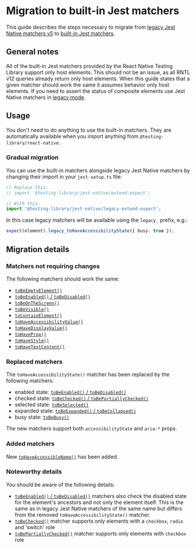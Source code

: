 # Migration to built-in Jest matchers

This guide describes the steps necessary to migrate from [legacy Jest Native matchers v5](https://github.com/testing-library/jest-native) to [built-in Jest matchers](docs/api/jest-matchers).

## General notes

All of the built-in Jest matchers provided by the React Native Testing Library support only host elements. This should not be an issue, as all RNTL v12 queries already return only host elements. When this guide states that a given matcher should work the same it assumes behavior only host elements. If you need to assert the status of composite elements use Jest Native matchers in [legacy mode](#gradual-migration).

## Usage

You don't need to do anything to use the built-in matchers. They are automatically available when you import anything from `@testing-library/react-native`.

### Gradual migration

You can use the built-in matchers alongside legacy Jest Native matchers by changing their import in your `jest-setup.ts` file:

```ts
// Replace this:
// import '@testing-library/jest-native/extend-expect';

// With this:
import '@testing-library/jest-native/legacy-extend-expect';
```

In this case legacy matchers will be available using the `legacy_` prefix, e.g.:

```ts
expect(element).legacy_toHaveAccessibilityState({ busy: true });
```

## Migration details

### Matchers not requiring changes

The following matchers should work the same:

- [`toBeEmptyElement()`](docs/api/jest-matchers#tobeemptyelement)
- [`toBeEnabled()` / `toBeDisabled()`](docs/api/jest-matchers#tobeenabled)
- [`toBeOnTheScreen()`](docs/api/jest-matchers#tobeonthescreen)
- [`toBeVisible()`](docs/api/jest-matchers#tobevisible)
- [`toContainElement()`](docs/api/jest-matchers#tocontainelement)
- [`toHaveAccessibilityValue()`](docs/api/jest-matchers#tohaveaccessibilityvalue)
- [`toHaveDisplayValue()`](docs/api/jest-matchers#tohavedisplayvalue)
- [`toHaveProp()`](docs/api/jest-matchers#tohaveprop)
- [`toHaveStyle()`](docs/api/jest-matchers#tohavestyle)
- [`toHaveTextContent()`](docs/api/jest-matchers#tohavetextcontent)

### Replaced matchers

The `toHaveAccessibilityState()` matcher has been replaced by the following matchers:

- enabled state: [`toBeEnabled()` / `toBeDisabled()`](docs/api/jest-matchers#tobeenabled)
- checked state: [`toBeChecked()` / `toBePartiallyChecked()`](docs/api/jest-matchers#tobechecked)
- selected state: [`toBeSelected()`](docs/api/jest-matchers#tobeselected)
- expanded state: [`toBeExpanded()` / `toBeCollapsed()`](docs/api/jest-matchers#tobeexpanded)
- busy state: [`toBeBusy()`](docs/api/jest-matchers#tobebusy)

The new matchers support both `accessibilityState` and `aria-*` props.

### Added matchers

New [`toHaveAccessibleName()`](docs/api/jest-matchers#tohaveaccessiblename) has been added.

### Noteworthy details

You should be aware of the following details:

- [`toBeEnabled()` / `toBeDisabled()`](docs/api/jest-matchers#tobeenabled) matchers also check the disabled state for the element's ancestors and not only the element itself. This is the same as in legacy Jest Native matchers of the same name but differs from the removed `toHaveAccessibilityState()` matcher.
- [`toBeChecked()`](docs/api/jest-matchers#tobechecked) matcher supports only elements with a `checkbox`, `radio` and 'switch' role
- [`toBePartiallyChecked()`](docs/api/jest-matchers#tobechecked) matcher supports only elements with `checkbox` role
